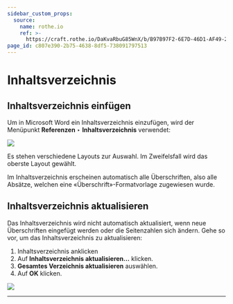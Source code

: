 ```yaml
---
sidebar_custom_props:
  source:
    name: rothe.io
    ref: >-
      https://craft.rothe.io/DaKvaRbuG85WnX/b/B97B97F2-6E7D-46D1-AF49-26E9488592D9/1.5-%E2%80%94-Inhaltsverzeichnis
page_id: c807e390-2b75-4638-8df5-738091797513
---
```


# Inhaltsverzeichnis

## Inhaltsverzeichnis einfügen
Um in Microsoft Word ein Inhaltsverzeichnis einzufügen, wird der Menüpunkt __Referenzen__ ‣ __Inhaltsverzeichnis__ verwendet:

![](img/word-table-of-contents-1.jpg)

Es stehen verschiedene Layouts zur Auswahl. Im Zweifelsfall wird das oberste Layout gewählt.

Im Inhaltsverzeichnis erscheinen automatisch alle Überschriften, also alle Absätze, welchen eine «Überschrift»-Formatvorlage zugewiesen wurde.

## Inhaltsverzeichnis aktualisieren
Das Inhaltsverzeichnis wird nicht automatisch aktualisiert, wenn neue Überschriften eingefügt werden oder die Seitenzahlen sich ändern. Gehe so vor, um das Inhaltsverzeichnis zu aktualisieren:

1. Inhaltsverzeichnis anklicken
2. Auf __Inhaltsverzeichnis aktualisieren…__ klicken.
3. __Gesamtes Verzeichnis aktualisieren__ auswählen.
4. Auf __OK__ klicken.

![](img/word-table-of-contents-2.png)

---
